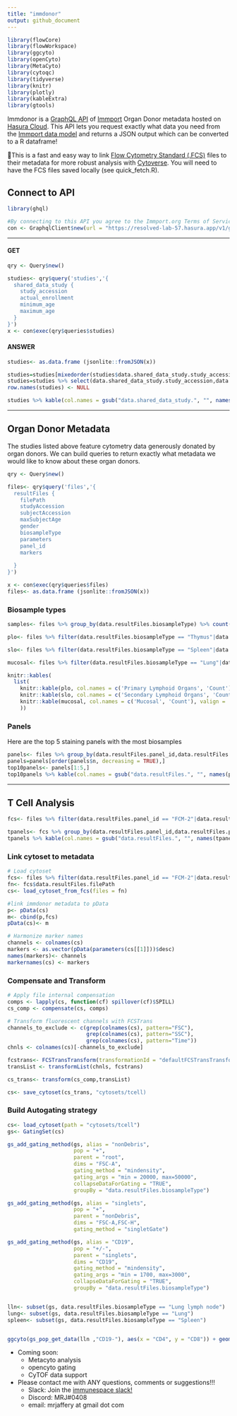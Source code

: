 ```yaml
---
title: "immdonor"
output: github_document
---
```

```r
library(flowCore)
library(flowWorkspace)
library(ggcyto)
library(openCyto)
library(MetaCyto)
library(cytoqc)
library(tidyverse)
library(knitr)
library(plotly)
library(kableExtra)
library(gtools)
```

Immdonor is a [GraphQL API](https://graphql.org/) of [Immport](https://www.immport.org/) Organ Donor metadata hosted on [Hasura Cloud](https://hasura.io/). This API lets you request exactly what data you need from the [Immport data model](https://www.immport.org/shared/dataModel) and returns a JSON output which can be converted to a R dataframe!

🚩This is a fast and easy way to link [Flow Cytometry Standard (.FCS)](https://en.wikipedia.org/wiki/Flow_Cytometry_Standard) files to their metadata for more robust analysis with [Cytoverse](https://cytoverse.org/). You will need to have the FCS files saved locally (see quick_fetch.R).

## Connect to API
```r
library(ghql)

#By connecting to this API you agree to the Immport.org Terms of Service
con <- GraphqlClient$new(url = "https://resolved-lab-57.hasura.app/v1/graphql")
```
***
#### GET
```r
qry <- Query$new()

studies<- qry$query('studies','{
  shared_data_study {
    study_accession
    actual_enrollment
    minimum_age
    maximum_age
  }
}')
x <- con$exec(qry$queries$studies)
```
#### ANSWER 
```r
studies<- as.data.frame (jsonlite::fromJSON(x))
```
```r
studies=studies[mixedorder(studies$data.shared_data_study.study_accession),]
studies=studies %>% select(data.shared_data_study.study_accession,data.shared_data_study.actual_enrollment,data.shared_data_study.minimum_age,data.shared_data_study.maximum_age)
row.names(studies) <- NULL

studies %>% kable(col.names = gsub("data.shared_data_study.", "", names(studies)))
```
***
## Organ Donor Metadata
The studies listed above feature cytometry data generously donated by organ donors. We can build queries to return exactly what metadata we would like to know about these organ donors.

```r
qry <- Query$new()

files<- qry$query('files','{
  resultFiles {
    filePath
    studyAccession
    subjectAccession
    maxSubjectAge
    gender
    biosampleType
    parameters
    panel_id
    markers
    
  }
}')

x <- con$exec(qry$queries$files)
files<- as.data.frame (jsonlite::fromJSON(x))
```

### Biosample types
```r
samples<- files %>% group_by(data.resultFiles.biosampleType) %>% count(data.resultFiles.biosampleType)

plo<- files %>% filter(data.resultFiles.biosampleType == "Thymus"|data.resultFiles.biosampleType == "Bone Marrow") %>% group_by(data.resultFiles.biosampleType) %>% count(data.resultFiles.biosampleType)

slo<- files %>% filter(data.resultFiles.biosampleType == "Spleen"|data.resultFiles.biosampleType == "Lung lymph node"|data.resultFiles.biosampleType == "Inguinal lymph node"|data.resultFiles.biosampleType == "Mesenteric lymph node"| data.resultFiles.biosampleType == "Tonsil") %>% group_by(data.resultFiles.biosampleType) %>% count(data.resultFiles.biosampleType)

mucosal<- files %>% filter(data.resultFiles.biosampleType == "Lung"|data.resultFiles.biosampleType == "Colon"|data.resultFiles.biosampleType == "Ileum"|data.resultFiles.biosampleType == "Jejunum"|data.resultFiles.biosampleType == "PBMC"|data.resultFiles.biosampleType == "Whole blood") %>% group_by(data.resultFiles.biosampleType) %>% count(data.resultFiles.biosampleType)

knitr::kables(
  list(
    knitr::kable(plo, col.names = c('Primary Lymphoid Organs', 'Count'), valign = 't' ),
    knitr::kable(slo, col.names = c('Secondary Lymphoid Organs', 'Count'), valign = 't'),
    knitr::kable(mucosal, col.names = c('Mucosal', 'Count'), valign = 't')
    ))


```
### Panels
Here are the top 5 staining panels with the most biosamples 
```r
panels<- files %>% group_by(data.resultFiles.panel_id,data.resultFiles.parameters) %>% count(data.resultFiles.markers)
panels=panels[order(panels$n, decreasing = TRUE),]
top10panels<- panels[1:5,]
top10panels %>% kable(col.names = gsub("data.resultFiles.", "", names(panels)))
```
***
## T Cell Analysis
```r
fcs<- files %>% filter(data.resultFiles.panel_id == "FCM-2"|data.resultFiles.panel_id == "FCM-3")

tpanels<- fcs %>% group_by(data.resultFiles.panel_id,data.resultFiles.parameters) %>% count(data.resultFiles.markers)
tpanels %>% kable(col.names = gsub("data.resultFiles.", "", names(tpanels)))

```

### Link cytoset to metadata
```r
# Load cytoset 
fcs<- files %>% filter(data.resultFiles.panel_id == "FCM-2"|data.resultFiles.panel_id == "FCM-3")
fn<- fcs$data.resultFiles.filePath
cs<- load_cytoset_from_fcs(files = fn)

#link immdonor metadata to pData
p<- pData(cs)
m<- cbind(p,fcs)
pData(cs)<- m

# Harmonize marker names
channels <- colnames(cs)
markers <- as.vector(pData(parameters(cs[[1]]))$desc)
names(markers)<- channels
markernames(cs) <- markers

```

### Compensate and Transform
```r
# Apply file internal compensation
comps <- lapply(cs, function(cf) spillover(cf)$SPILL)
cs_comp <- compensate(cs, comps)

# Transform fluorescent channels with FCSTrans
channels_to_exclude <- c(grep(colnames(cs), pattern="FSC"),
                         grep(colnames(cs), pattern="SSC"),
                         grep(colnames(cs), pattern="Time"))
chnls <- colnames(cs)[-channels_to_exclude]

fcstrans<- FCSTransTransform(transformationId = "defaultFCSTransTransform", channelrange = 2^18, channeldecade = 4.5, range = 4096, cutoff = -111, w = 0.5, rescale = TRUE)
transList <- transformList(chnls, fcstrans)

cs_trans<- transform(cs_comp,transList)

cs<- save_cytoset(cs_trans, "cytosets/tcell)
```

### Build Autogating strategy 
```r
cs<- load_cytoset(path = "cytosets/tcell")
gs<- GatingSet(cs)

gs_add_gating_method(gs, alias = "nonDebris",
                     pop = "+",
                     parent = "root",
                     dims = "FSC-A",
                     gating_method = "mindensity",
                     gating_args = "min = 20000, max=50000",
                     collapseDataForGating = "TRUE",
                     groupBy = "data.resultFiles.biosampleType") 

gs_add_gating_method(gs, alias = "singlets",
                     pop = "+",
                     parent = "nonDebris",
                     dims = "FSC-A,FSC-H",
                     gating_method = "singletGate")

gs_add_gating_method(gs, alias = "CD19",
                     pop = "+/-",
                     parent = "singlets",
                     dims = "CD19",
                     gating_method = "mindensity",
                     gating_args = "min = 1700, max=3000",
                     collapseDataForGating = "TRUE",
                     groupBy = "data.resultFiles.biosampleType")


lln<- subset(gs, data.resultFiles.biosampleType == "Lung lymph node")
lung<- subset(gs, data.resultFiles.biosampleType == "Lung")
spleen<- subset(gs, data.resultFiles.biosampleType == "Spleen")


ggcyto(gs_pop_get_data(lln ,"CD19-"), aes(x = "CD4", y = "CD8")) + geom_hex(bins = 128)

```

* Coming soon:
  + Metacyto analysis
  + opencyto gating 
  + CyTOF data support


* Please contact me with ANY questions, comments or suggestions!!!
  + Slack: Join the [immunespace slack!](https://immunespace.slack.com/archives/DFU59KGUD)
  + Discord: MRJ#0408
  + email: mrjaffery at gmail dot com







